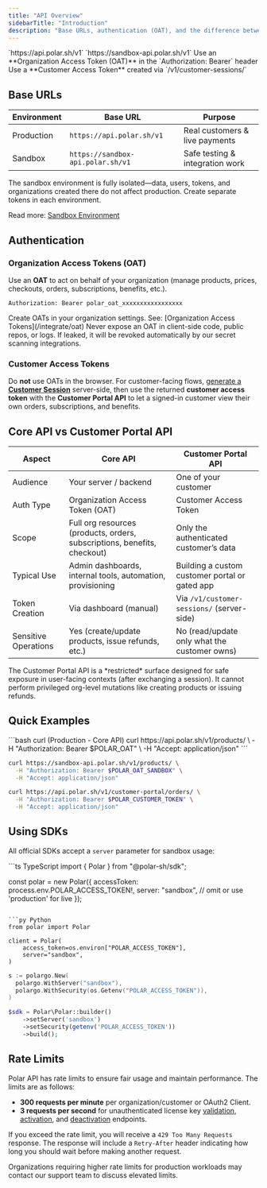 ```yaml
---
title: "API Overview"
sidebarTitle: "Introduction"
description: "Base URLs, authentication (OAT), and the difference between the Core API and the Customer Portal API"
---
```


<CardGroup cols={2}>
  <Card title="Production Base URL" icon="globe">
    `https://api.polar.sh/v1`
  </Card>
  <Card title="Sandbox Base URL" icon="flask">
    `https://sandbox-api.polar.sh/v1`
  </Card>
  <Card title="Auth (Organization)" icon="key" href="/integrate/oat">
    Use an **Organization Access Token (OAT)** in the `Authorization: Bearer`
    header
  </Card>
  <Card
    title="Auth (Customer Portal)"
    icon="user-lock"
    href="/api-reference/customer-portal/sessions/create"
  >
    Use a **Customer Access Token** created via `/v1/customer-sessions/`
  </Card>
</CardGroup>

## Base URLs

| Environment | Base URL                          | Purpose                         |
| ----------- | --------------------------------- | ------------------------------- |
| Production  | `https://api.polar.sh/v1`         | Real customers & live payments  |
| Sandbox     | `https://sandbox-api.polar.sh/v1` | Safe testing & integration work |

<Info>
  The sandbox environment is fully isolated—data, users, tokens, and
  organizations created there do not affect production. Create separate tokens
  in each environment.
</Info>

Read more: [Sandbox Environment](/integrate/sandbox)

## Authentication

### Organization Access Tokens (OAT)

Use an **OAT** to act on behalf of your organization (manage products, prices, checkouts, orders, subscriptions, benefits, etc.).

```http
Authorization: Bearer polar_oat_xxxxxxxxxxxxxxxxx
```

<Tip>
  Create OATs in your organization settings. See: [Organization Access
  Tokens](/integrate/oat)
</Tip>

<Warning>
  Never expose an OAT in client-side code, public repos, or logs. If leaked, it
  will be revoked automatically by our secret scanning integrations.
</Warning>

### Customer Access Tokens

Do **not** use OATs in the browser. For customer-facing flows, [generate a **Customer Session**](/api-reference/customer-portal/sessions/create) server-side, then use the returned **customer access token** with the **Customer Portal API** to let a signed-in customer view their own orders, subscriptions, and benefits.

## Core API vs Customer Portal API

| Aspect               | Core API                                                                 | Customer Portal API                            |
| -------------------- | ------------------------------------------------------------------------ | ---------------------------------------------- |
| Audience             | Your server / backend                                                    | One of your customer                           |
| Auth Type            | Organization Access Token (OAT)                                          | Customer Access Token                          |
| Scope                | Full org resources (products, orders, subscriptions, benefits, checkout) | Only the authenticated customer’s data         |
| Typical Use          | Admin dashboards, internal tools, automation, provisioning               | Building a custom customer portal or gated app |
| Token Creation       | Via dashboard (manual)                                                   | Via `/v1/customer-sessions/` (server-side)     |
| Sensitive Operations | Yes (create/update products, issue refunds, etc.)                        | No (read/update only what the customer owns)   |

<Note>
  The Customer Portal API is a *restricted* surface designed for safe exposure
  in user-facing contexts (after exchanging a session). It cannot perform
  privileged org-level mutations like creating products or issuing refunds.
</Note>

## Quick Examples

<CodeGroup>
```bash curl (Production - Core API)
curl https://api.polar.sh/v1/products/ \
  -H "Authorization: Bearer $POLAR_OAT" \
  -H "Accept: application/json"
```

```bash curl (Sandbox - Core API)
curl https://sandbox-api.polar.sh/v1/products/ \
  -H "Authorization: Bearer $POLAR_OAT_SANDBOX" \
  -H "Accept: application/json"
```

```bash curl (Customer Portal API)
curl https://api.polar.sh/v1/customer-portal/orders/ \
  -H "Authorization: Bearer $POLAR_CUSTOMER_TOKEN" \
  -H "Accept: application/json"
```

</CodeGroup>

## Using SDKs

All official SDKs accept a `server` parameter for sandbox usage:

<CodeGroup>
```ts TypeScript
import { Polar } from "@polar-sh/sdk";

const polar = new Polar({
accessToken: process.env.POLAR_ACCESS_TOKEN!,
server: "sandbox", // omit or use 'production' for live
});

````

```py Python
from polar import Polar

client = Polar(
    access_token=os.environ["POLAR_ACCESS_TOKEN"],
    server="sandbox",
)
````

```go Go
s := polargo.New(
  polargo.WithServer("sandbox"),
  polargo.WithSecurity(os.Getenv("POLAR_ACCESS_TOKEN")),
)
```

```php PHP
$sdk = Polar\Polar::builder()
    ->setServer('sandbox')
    ->setSecurity(getenv('POLAR_ACCESS_TOKEN'))
    ->build();
```

</CodeGroup>

## Rate Limits

Polar API has rate limits to ensure fair usage and maintain performance. The limits are as follows:

- **300 requests per minute** per organization/customer or OAuth2 Client.
- **3 requests per second** for unauthenticated license key [validation](/api-reference/customer-portal/license-keys/validate), [activation](/api-reference/customer-portal/license-keys/activate), and [deactivation](/api-reference/customer-portal/license-keys/deactivate) endpoints.

If you exceed the rate limit, you will receive a `429 Too Many Requests` response. The response will include a `Retry-After` header indicating how long you should wait before making another request.

<Note>
  Organizations requiring higher rate limits for production workloads may
  contact our support team to discuss elevated limits.
</Note>
